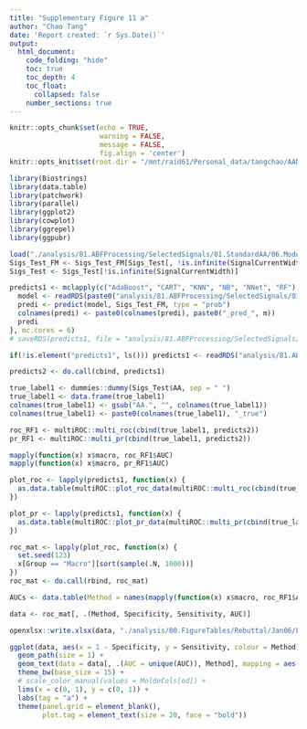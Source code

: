 ```yaml
---
title: "Supplementary Figure 11 a"
author: "Chao Tang"
date: 'Report created: `r Sys.Date()`'
output: 
  html_document: 
    code_folding: "hide"
    toc: true
    toc_depth: 4
    toc_float: 
      collapsed: false
    number_sections: true
---
```


```r
knitr::opts_chunk$set(echo = TRUE, 
                      warning = FALSE, 
                      message = FALSE, 
                      fig.align = 'center')
knitr::opts_knit$set(root.dir = "/mnt/raid61/Personal_data/tangchao/AANanopore")
```

```r
library(Biostrings)
library(data.table)
library(patchwork)
library(parallel)
library(ggplot2)
library(cowplot)
library(ggrepel)
library(ggpubr)
```

```r
load("./analysis/81.ABFProcessing/SelectedSignals/01.StandardAA/06.Modeling/Version1/L1/Modeling_Data.RData")
Sigs_Test_FM <- Sigs_Test_FM[Sigs_Test[, !is.infinite(SignalCurrentWidth)], ]
Sigs_Test <- Sigs_Test[!is.infinite(SignalCurrentWidth)]
```

```r
predicts1 <- mclapply(c("AdaBoost", "CART", "KNN", "NB", "NNet", "RF"), function(m) {
  model <- readRDS(paste0("analysis/81.ABFProcessing/SelectedSignals/01.StandardAA/06.Modeling/Version1/L1/", m, "_model.Rds"))
  predi <- predict(model, Sigs_Test_FM, type = "prob")
  colnames(predi) <- paste0(colnames(predi), paste0("_pred_", m))
  predi
}, mc.cores = 6)
# saveRDS(predicts1, file = "analysis/81.ABFProcessing/SelectedSignals/01.StandardAA/06.Modeling/Version1/L1/predicts1.Rds")
```

```r
if(!is.element("predicts1", ls())) predicts1 <- readRDS("analysis/81.ABFProcessing/SelectedSignals/01.StandardAA/06.Modeling/Version1/L1/predicts1.Rds")
```

```r
predicts2 <- do.call(cbind, predicts1)

true_label1 <- dummies::dummy(Sigs_Test$AA, sep = " ")
true_label1 <- data.frame(true_label1)
colnames(true_label1) <- gsub("AA.", "", colnames(true_label1))
colnames(true_label1) <- paste0(colnames(true_label1), "_true")

roc_RF1 <- multiROC::multi_roc(cbind(true_label1, predicts2))
pr_RF1 <- multiROC::multi_pr(cbind(true_label1, predicts2))
```

```r
mapply(function(x) x$macro, roc_RF1$AUC)
mapply(function(x) x$macro, pr_RF1$AUC)
```

```r
plot_roc <- lapply(predicts1, function(x) {
  as.data.table(multiROC::plot_roc_data(multiROC::multi_roc(cbind(true_label1, x))))
})

plot_pr <- lapply(predicts1, function(x) {
  as.data.table(multiROC::plot_pr_data(multiROC::multi_pr(cbind(true_label1, x))))
})
```

```r
roc_mat <- lapply(plot_roc, function(x) {
  set.seed(123)
  x[Group == "Macro"][sort(sample(.N, 1000))]
})
roc_mat <- do.call(rbind, roc_mat)
```

```r
AUCs <- data.table(Method = names(mapply(function(x) x$macro, roc_RF1$AUC)), AUC = mapply(function(x) x$macro, roc_RF1$AUC))
```

```r
data <- roc_mat[, .(Method, Specificity, Sensitivity, AUC)]
```

```r
openxlsx::write.xlsx(data, "./analysis/00.FigureTables/Rebuttal/Jan06/Figures/Data/SupFig11A.xlsx")
```

```r
ggplot(data, aes(x = 1 - Specificity, y = Sensitivity, colour = Method)) + 
  geom_path(size = 1) + 
  geom_text(data = data[, .(AUC = unique(AUC)), Method], mapping = aes(x = 0.75, y = 6:1/10, label = paste("AUC:", round(AUC, 3)))) +
  theme_bw(base_size = 15) + 
  # scale_color_manual(values = MoldeCols[od]) + 
  lims(x = c(0, 1), y = c(0, 1)) + 
  labs(tag = "a") + 
  theme(panel.grid = element_blank(), 
        plot.tag = element_text(size = 20, face = "bold"))
```





